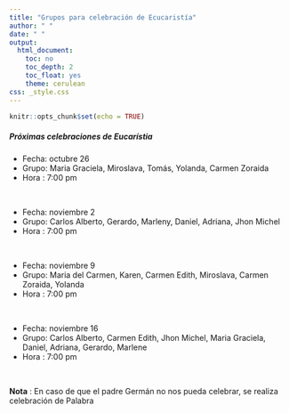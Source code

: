 ```yaml
---
title: "Grupos para celebración de Ecucaristía"
author: " "
date: " "
output:
  html_document:
    toc: no
    toc_depth: 2
    toc_float: yes
    theme: cerulean
css: _style.css
---
```


```r
knitr::opts_chunk$set(echo = TRUE)
```


##### **Próximas celebraciones de Eucarístia**

* Fecha: octubre 26
* Grupo: Maria Graciela, Miroslava, Tomás, Yolanda, Carmen Zoraida
* Hora : 7:00 pm

</br>

* Fecha: noviembre 2
* Grupo: Carlos Alberto, Gerardo, Marleny, Daniel, Adriana, Jhon Michel
* Hora : 7:00 pm

</br>


* Fecha: noviembre 9
* Grupo: Maria del Carmen, Karen, Carmen Edith, Miroslava, Carmen Zoraida, Yolanda
* Hora : 7:00 pm

</br>


* Fecha: noviembre 16
* Grupo: Carlos Alberto, Carmen Edith, Jhon Michel, Maria Graciela, Daniel, Adriana, Gerardo, Marlene
* Hora : 7:00 pm

</br>



<!-- * Fecha : septiembe 21 -->
<!-- * Grupo : Yolanda, María del Carmen, Amparo, Carmen Edith, Gerardo, Marlene -->




<!-- * Fecha : septiembre 28 -->
<!-- * Grupo : Carlos Hernan, Zoraida, Marlene, Oneida, María Graciela, Carmen Zoraida -->

<!-- </br> -->


<!-- * Fecha : octubre 5 -->
<!-- * Grupo : Miroslava, Jhon Michel, Karen, Maruja, Marlene, Amparo -->

<!-- </br> -->


<!-- * Fecha : octubre 12  -->
<!-- * Grupo : Carmen Zoraida, Yolanda, Carlos Hernan, Zoraida, Oneida, Carmen Edith -->

<!-- </br> -->



<!-- * Fecha :  agosto 24 -->
<!-- * Grupo : Carmen Edith, Carlos Hernan, Zoraida, Miroslava, Marlene -->

<!-- </br> -->

<!-- * Fecha :  agosto 31 -->
<!-- * Grupo : Tomas,  Jhon Michel, Carlos Alberto, Karen, Maruja -->

<!-- </br> -->


<!-- * Fecha :  septiembre 7  -->
<!-- * Grupo :  Oneida, Amparo, Daniel, Adriana -->

<!-- </br> -->

<!-- * Fecha : septiembre 14 -->
<!-- * Grupo : Marial del Carmen, Karen, Marlene, Daniel, Adriana -->




<!-- * Fecha:  Julio 20 -->
<!-- * Grupo : Miroslava, Daniel-Adriana, Gerardo-Marlene -->

<!-- </br> -->

<!-- * Fecha: Julio 27 -->
<!-- * Grupo: Carlos Hernan- Zoraida, Marlene, Jhon Michel, Carmen Zoraida, Yolanda -->

<!-- </br> -->

<!-- * Fecha: Agosto 3 -->
<!-- * Grupo: Carmen Edith, Maria del Carmen, Tomas, Carlos Alberto -->

<!-- </br> -->

<!-- * Fecha: Agosto 10 -->
<!-- * Grupo: Yolanda, Maria del Carmen, Carlos Hernan-Zoraida, Gerardo-Marlene, Tomas -->

<!-- </br> -->

**Nota** : En caso de que el padre Germán no nos pueda celebrar, se realiza celebración de Palabra
